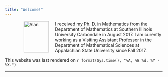 ```yaml
---
title: "Welcome!"
---
```


<figure>
<img src="./images/Alan.png" alt="Alan" align="left" hspace="20" style="width:80px;height:100px;">
</figure>
 
I received my Ph. D. in Mathematics  from the Department of Mathematics at Southern Illinois University Carbondale in August 2017. 
I am curently working as a Visiting Assistant Professor in the Department of Mathematical Sciences at Appalachian State University since Fall 2017.


This website was last rendered on `r format(Sys.time(), "%A, %B %d, %Y - %X.")`


* * *
